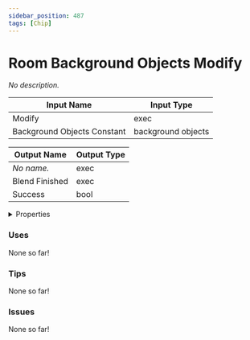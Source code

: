```yaml
---
sidebar_position: 487
tags: [Chip]
---
```


# Room Background Objects Modify

*No description.*



| Input Name | Input Type |
|-----------|-----------|
| Modify | exec |
| Background Objects Constant | background objects |

| Output Name | Output Type |
|-----------|-----------|
| *No name.* | exec |
| Blend Finished | exec |
| Success | bool |


<details>
  <summary>Properties</summary>
  <div>
    <div>
    <table>
      <thead>
        <tr>
          <th>Is beta required?</th>
          <th>❌</th>
        </tr>
        <tr>
          <th>Is this chip a trolling risk?</th>
          <th>❌</th>
        </tr>
        <tr>
          <th>Chip UUPD</th>
          <th>f16741ca-778f-44de-99e6-6a948c7aecfb</th>
        </tr>
      </thead>
    </table>
    </div>
  </div>
</details>

### Uses

None so far!

### Tips

None so far!

### Issues

None so far!